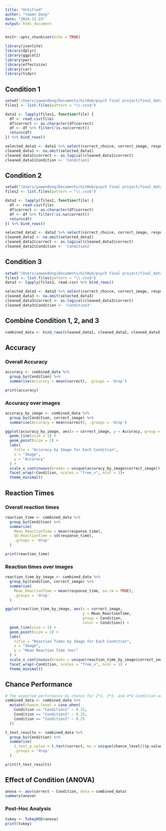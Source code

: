 ```yaml
---
title: "Untitled"
author: "Yawen Dong"
date: "2024-11-23"
output: html_document
---
```


```r
knitr::opts_chunk$set(echo = TRUE)
```

```r
library(jsonlite)
library(dplyr)
library(ggplot2)
library(pwr)
library(effectsize)
library(car)
library(tidyr)
```

## Condition 1
```r
setwd("/Users/yawendong/Documents/GitHub/psych final project/final_data/Condition1")
files1 <- list.files(pattern = "\\.csv$")

data1 <- lapply(files1, function(file) {
  df <- read.csv(file)
  df$correct <- as.character(df$correct)
  df <- df %>% filter(!is.na(correct))
  return(df)
}) %>% bind_rows()
```

```r
selected_data1 <- data1 %>% select(correct_choice, correct_image, response_letter, correct, response_time)
cleaned_data1 <- na.omit(selected_data1)
cleaned_data1$correct <- as.logical(cleaned_data1$correct)
cleaned_data1$Condition <- 'Condition1'
```

## Condition 2
```r
setwd("/Users/yawendong/Documents/GitHub/psych final project/final_data/Condition2")
files2 <- list.files(pattern = "\\.csv$")

data2 <- lapply(files2, function(file) {
  df <- read.csv(file)
  df$correct <- as.character(df$correct)
  df <- df %>% filter(!is.na(correct))
  return(df)
}) %>% bind_rows()
```

```r
selected_data2 <- data2 %>% select(correct_choice, correct_image, response_letter, correct, response_time)
cleaned_data2 <- na.omit(selected_data2)
cleaned_data2$correct <- as.logical(cleaned_data2$correct)
cleaned_data2$Condition <- 'Condition2'
```

## Condition 3
```r
setwd("/Users/yawendong/Documents/GitHub/psych final project/final_data/Condition3")
files3 <- list.files(pattern = "\\.csv$")
data3 <- lapply(files3, read.csv) %>% bind_rows()
```

```r
selected_data3 <- data3 %>% select(correct_choice, correct_image, response_letter, correct, response_time)
cleaned_data3 <- na.omit(selected_data3)
cleaned_data3$correct <- as.logical(cleaned_data3$correct)
cleaned_data3$Condition <- 'Condition3'
```

## Combine Condition 1, 2, and 3
```r
combined_data <- bind_rows(cleaned_data1, cleaned_data2, cleaned_data3)
```

## Accuracy

### Overall Accuracy
```r
accuracy <- combined_data %>%
  group_by(Condition) %>%
  summarise(Accuracy = mean(correct), .groups = 'drop')

print(accuracy)
```

### Accuracy over images
```r
accuracy_by_image <- combined_data %>%
  group_by(Condition, correct_image) %>%
  summarise(Accuracy = mean(correct), .groups = 'drop')

ggplot(accuracy_by_image, aes(x = correct_image, y = Accuracy, group = Condition, color = Condition)) +
  geom_line(size = 1) +
  geom_point(size = 2) +
  labs(
    title = "Accuracy by Image for Each Condition",
    x = "Image",
    y = "Accuracy"
  ) +
  scale_x_continuous(breaks = unique(accuracy_by_image$correct_image)) +
  facet_wrap(~Condition, scales = "free_x", ncol = 1)+
  theme_minimal()
```

## Reaction Times

### Overall reaction times
```r
reaction_time <- combined_data %>%
  group_by(Condition) %>%
  summarise(
    Mean_ReactionTime = mean(response_time),
    SD_ReactionTime = sd(response_time),
    .groups = 'drop'
  )

print(reaction_time)
```

### Reaction times over images
```r
reaction_time_by_image <- combined_data %>%
  group_by(Condition, correct_image) %>%
  summarise(
    Mean_ReactionTime = mean(response_time, na.rm = TRUE),
    .groups = 'drop'
  )

ggplot(reaction_time_by_image, aes(x = correct_image, 
                                   y = Mean_ReactionTime, 
                                   group = Condition, 
                                   color = Condition)) +
  geom_line(size = 1) +
  geom_point(size = 2) +
  labs(
    title = "Reaction Times by Image for Each Condition",
    x = "Image",
    y = "Mean Reaction Time (ms)"
  ) +
  scale_x_continuous(breaks = unique(reaction_time_by_image$correct_image)) +
  facet_wrap(~Condition, scales = "free_x", ncol = 1) +
  theme_minimal() 
```

## Chance Performance
```r
# The expected performance by chance for 2*2, 3*3, and 4*4 Condition are 1/4
combined_data <- combined_data %>%
  mutate(chance_level = case_when(
    Condition == "Condition1" ~ 0.25,
    Condition == "Condition2" ~ 0.25,
    Condition == "Condition3" ~ 0.25
  ))

t_test_results <- combined_data %>%
  group_by(Condition) %>%
  summarise(
    t_test_p_value = t.test(correct, mu = unique(chance_level))$p.value,
    .groups = 'drop'
  )

print(t_test_results)
```

## Effect of Condition (ANOVA)
```r
anova <- aov(correct ~ Condition, data = combined_data)
summary(anova)
```

### Post-Hoc Analysis
```r
tukey <- TukeyHSD(anova)
print(tukey)
```









